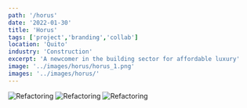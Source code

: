 ```yaml
---
path: '/horus'
date: '2022-01-30'
title: 'Horus'
tags: ['project','branding','collab']
location: 'Quito'
industry: 'Construction'
excerpt: 'A newcomer in the building sector for affordable luxury'
image: '../images/horus/horus_1.png'
images: '../images/horus/'
---
```


![Refactoring](../images/horus/horus_2.png)
![Refactoring](../images/horus/horus_3.png)
![Refactoring](../images/horus/horus_4.png)